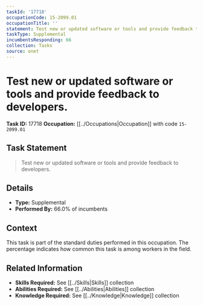 ```yaml
---
taskId: '17718'
occupationCode: 15-2099.01
occupationTitle: ''
statement: Test new or updated software or tools and provide feedback to developers.
taskType: Supplemental
incumbentsResponding: 66
collection: Tasks
source: onet
---
```

# Test new or updated software or tools and provide feedback to developers.

**Task ID:** 17718
**Occupation:** [[../Occupations|Occupation]] with code `15-2099.01`

## Task Statement

> Test new or updated software or tools and provide feedback to developers.

## Details

- **Type:** Supplemental
- **Performed By:** 66.0% of incumbents

## Context

This task is part of the standard duties performed in this occupation. The percentage indicates how common this task is among workers in the field.

## Related Information

- **Skills Required:** See [[../Skills|Skills]] collection
- **Abilities Required:** See [[../Abilities|Abilities]] collection
- **Knowledge Required:** See [[../Knowledge|Knowledge]] collection
